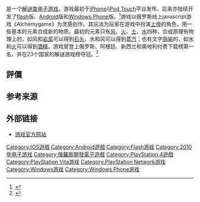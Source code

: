 {{Primary sources}}
{{NoteTA
| G1 = Games
}}
{{Infobox video game
| title = 涂鸦上帝
| english = Doodle God
| image =
| developer = JoyBits Ltd.
| publisher = [[JoyBits_Ltd.|JoyBits Ltd.]]
| genre = [[益智游戏|益智]]
| platforms = [[Windows_Phone|Windows Phone]]、[[Android|Android]]、[[Bada_(操作系统)|Samsung Bada]]、[[iOS|iOS]]、[[Adobe_Flash|Adobe Flash]]、[[Windows_8|Windows 8]]、[[PlayStation_Vita|PlayStation Vita]]、[[PlayStation_4|PlayStation 4]]、[[Microsoft_Windows|Microsoft Windows]]
| released = '''iPhone / iPod Touch'''<br>2010年6月11日<ref>{{cite web |url=http://www.appannie.com/doodle-god/ |title=iOS Initial Release |accessdate=2010-06-11 |archive-date=2012-03-08 |archive-url=https://web.archive.org/web/20120308220114/http://www.appannie.com/doodle-god/ |dead-url=no }}</ref><br>'''Flash Online'''<br>2010年6月23日<ref>{{cite web |url=http://www.kongregate.com/games/Badim/doodle-god |title=Flash Online Release |accessdate=2010-06-23 |archive-date=2021-03-25 |archive-url=https://web.archive.org/web/20210325024037/https://www.kongregate.com/games/Badim/doodle-god |dead-url=no }}</ref><br>'''Samsung BADA'''<br>2010年11月12日<ref>{{cite web |url=http://www.samsungapps.com/topApps/topAppsDetail.as?productId=G00000428873 |title=Samsung Apps Release |accessdate=2010-11-12 |archive-date=2012-04-14 |archive-url=https://web.archive.org/web/20120414175117/http://www.samsungapps.com/topApps/topAppsDetail.as?productId=G00000428873 |dead-url=no }}</ref><br>'''Windows Phone 7'''<br>2010年11月19日<ref>{{cite web |url=http://www.appsfuze.com/applications/windowsphone.puzzleandtrivia/doodle-god,2543 |title=Windows Phone 7 Release |accessdate=2010-11-19 |archive-url=https://web.archive.org/web/20110404042224/http://www.appsfuze.com/applications/windowsphone.puzzleandtrivia/doodle-god,2543 |archive-date=2011-04-04 |dead-url=yes }}</ref><br>'''Android Market'''<br>2010年12月24日<ref>{{cite web |url=https://market.android.com/details?id=joybits.doodlegod |title=Google Android Market Release |accessdate=2010-12-24 |archive-date=2012-01-17 |archive-url=https://web.archive.org/web/20120117202612/https://market.android.com/details?id=joybits.doodlegod |dead-url=no }}</ref><br>'''Steam Store'''<br>2015年9月24日<ref>{{cite web |url=http://store.steampowered.com/app/348360/ |title=Steam Release |accessdate=2015-09-24 |archive-date=2020-12-05 |archive-url=https://web.archive.org/web/20201205122208/https://store.steampowered.com/app/348360/ |dead-url=no }}</ref>
| modes = [[单人电子游戏|单人]]
}}

{{Vgname|涂鸦上帝|en=Doodle God}}是一个[[解谜类电子游戏|解谜类电子游戏]]。游戏最初于[[iPhone|iPhone]]/[[IPod_touch|iPod Touch]]平台发布，后来亦陆续开发了[[Adobe_Flash|flash]]版、[[Android|Android]]版和[[Windows_Phone|Windows Phone]]版。<ref>{{Cite news|url=http://windowsable.com/doodle-god-ultimate-edition-releases-xbox-one/|title=Doodle God: Ultimate Edition releases for the Xbox One|newspaper=Windows Able|language=en|access-date=2017-02-02|archive-date=2021-01-23|archive-url=https://web.archive.org/web/20210123095513/https://windowsable.com/doodle-god-ultimate-edition-releases-xbox-one/|dead-url=no}}</ref>游戏以俄罗斯线上javascript游戏《Alchemygame》为灵感创作。其玩法为玩家在游戏中扮演[[上帝|上帝]]的角色，用一些基本的元素合成新的物质。最初的元素只有[[风|风]]、[[火|火]]、[[土|土]]、[[水|水]]四种，合成原理有物理上的，如风和[[熔岩|岩浆]]可以得到[[岩石|石头]]，水和风可以得到[[蒸汽|蒸汽]]；也有文字[[隐喻|隐喻]]的，如水和[[火|火]]可以得到[[酒精|酒精]]。游戏曾登上俄罗斯、阿根廷、新西兰和奥地利付费下载榜第一名，并在23个国家的解谜游戏榜夺冠。<ref>{{cite web|url=http://www.appannie.com/doodle-god/ranking/#view=best-ranks|title=Number ONE game in many countries|access-date=2017-03-16|archive-date=2012-03-08|archive-url=https://web.archive.org/web/20120308215912/http://www.appannie.com/doodle-god/ranking/#view=best-ranks|dead-url=no}}</ref>

== 評價 ==
{{empty section|time=2017-04-09}}

{{Video game reviews
| rev1 = 《[[Gamezebo|Gamezebo]]》
| rev1Score = {{Rating|4.0|5}}<ref>{{cite web|url=http://www.gamezebo.com/iphone-games/doodle-god/review|title=Gamezebo's Review, iPhone version|date=|accessdate=2010-06-17|archive-date=2010-06-28|archive-url=https://web.archive.org/web/20100628140815/http://www.gamezebo.com/iphone-games/doodle-god/review|dead-url=no}}</ref>
| rev2 = {{tsl|en|Jay Is Games || Jay Is Games}}
| rev2Score = {{Rating|4.5|5}}<ref>{{cite web|url=http://jayisgames.com/archives/2010/06/doodle_god.php|title=Jay Is Games's Review, Flash version|date=|accessdate=2010-06-23|archive-date=2015-02-21|archive-url=https://web.archive.org/web/20150221125700/http://jayisgames.com/archives/2010/06/doodle_god.php|dead-url=no}}</ref>
| rev3 = [[Slide_to_Play|Slide to Play]]
| rev3Score = {{Rating|3|4}}<ref>{{cite web|url=http://www.slidetoplay.com/story/doodle-god-review|title=SlideToPlay Review, iPhone version|date=|accessdate=2010-07-05|archive-date=2012-12-28|archive-url=https://web.archive.org/web/20121228011950/http://www.slidetoplay.com/story/doodle-god-review|dead-url=no}}</ref>
| rev4 = [[SlapApp|SlapApp]]
| rev4Score = {{Rating|5|5}}<ref>{{cite web|url=http://www.slapapp.com/doodle-god |title=5-STAR review by SlapApp.com, iPhone version |date= |accessdate=2010-06-30 |deadurl=yes |archiveurl=https://web.archive.org/web/20100706203105/http://www.slapapp.com/doodle-god |archivedate=2010-07-06 }}</ref>
| rev5 = [[AppSpy|AppSpy]]
| rev5Score = {{Rating|4|5}}<ref>{{cite web |url=http://www.appspy.com/doodle-god-review |title=AppSpy's review, iPhone version |date= |accessdate=2010-07-06 |archive-date=2012-03-08 |archive-url=https://web.archive.org/web/20120308224610/http://www.appspy.com/doodle-god-review |dead-url=no }}</ref>
| rev6 = [[Gamezhero|Gamezhero]]
| rev6Score = {{Rating|4.67|5}}<ref>{{cite web |url=http://www.gamezhero.com/games/doodlegod |title=Gamezhero's rating, Flash version |date= |accessdate=2015-04-24 |archive-date=2020-09-23 |archive-url=https://web.archive.org/web/20200923072931/https://www.gamezhero.com/games/doodlegod |dead-url=no }}</ref>
}}

== 参考来源 ==
{{Reflist}}

== 外部链接 ==

* [http://www.doodlegod.com 游戏官方网站] {{Wayback|url=http://www.doodlegod.com/ |date=20201111150154 }}

{{DEFAULTSORT:Doodle God}}
[[Category:IOS遊戲|Category:IOS遊戲]]
[[Category:Android遊戲|Category:Android遊戲]]
[[Category:Flash游戏|Category:Flash游戏]]
[[Category:2010年电子游戏|Category:2010年电子游戏]]
[[Category:俄羅斯開發電子遊戲|Category:俄羅斯開發電子遊戲]]
[[Category:PlayStation_4遊戲|Category:PlayStation 4遊戲]]
[[Category:PlayStation_Vita游戏|Category:PlayStation Vita游戏]]
[[Category:PlayStation_Network游戏|Category:PlayStation Network游戏]]
[[Category:Windows游戏|Category:Windows游戏]]
[[Category:Windows_Phone游戏|Category:Windows Phone游戏]]